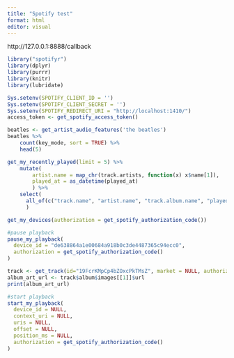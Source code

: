 ```yaml
---
title: "Spotify test"
format: html
editor: visual
---
```


http://127.0.0.1:8888/callback

```r
library("spotifyr")
library(dplyr)
library(purrr)
library(knitr)
library(lubridate)
```


```r
Sys.setenv(SPOTIFY_CLIENT_ID = '')
Sys.setenv(SPOTIFY_CLIENT_SECRET = '')
Sys.setenv(SPOTIFY_REDIRECT_URI = "http://localhost:1410/") 
access_token <- get_spotify_access_token()

```


```r
beatles <- get_artist_audio_features('the beatles')
beatles %>% 
    count(key_mode, sort = TRUE) %>% 
    head(5)
```



```r
get_my_recently_played(limit = 5) %>% 
    mutate(
        artist.name = map_chr(track.artists, function(x) x$name[1]),
        played_at = as_datetime(played_at)
        ) %>% 
    select(
      all_of(c("track.name", "artist.name", "track.album.name", "played_at", "track.id"))
      ) 
```

```r
get_my_devices(authorization = get_spotify_authorization_code())

```


```r
#pause playback
pause_my_playback(
  device_id = "de638864a1e00684a918b0c3de4487365c94ecc0",
  authorization = get_spotify_authorization_code()
)

```

```r

track <- get_track(id="19FcrKMpCp4bZOxcPkTMsZ", market = NULL, authorization = get_spotify_access_token())
album_art_url <- track$album$images[[1]]$url
print(album_art_url)
```


```r
#start playback
start_my_playback(
  device_id = NULL,
  context_uri = NULL,
  uris = NULL,
  offset = NULL,
  position_ms = NULL,
  authorization = get_spotify_authorization_code()
)
```






